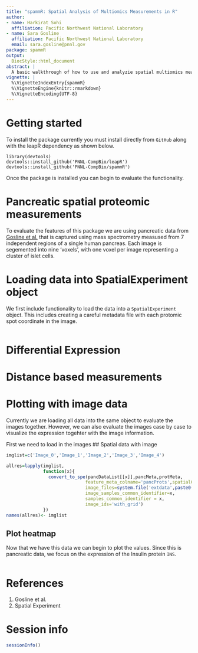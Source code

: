 ```yaml
---
title: "spammR: Spatial Analysis of Multiomics Measurements in R"
author:
- name: Harkirat Sohi
  affiliation: Pacific Northwest National Laboratory
- name: Sara Gosline
  affiliation: Pacific Northwest National Laboratory
  email: sara.gosline@pnnl.gov
package: spammR
output:
  BiocStyle::html_document
abstract: |
  A basic walkthrough of how to use and analyzie spatial multiomics measurements in the spammR package
vignette: |
  %\VignetteIndexEntry{spammR}
  %\VignetteEngine{knitr::rmarkdown}
  %\VignetteEncoding{UTF-8}
---
```


# Getting started

To install the package currently you must install directly from `GitHub` along with the leapR dependency as shown below.
```
library(devtools)
devtools::install_github('PNNL-CompBio/leapR')
devtools::install_github('PNNL-CompBio/spammR')
```

Once the package is installed you can begin to evaluate the functionality. 

# Pancreatic spatial proteomic measurements

To evaluate the features of this package we are using pancreatic data from [Gosline et al.]() that is captured using mass spectrometry measused from 7 independent regions of a single human pancreas. Each image is segemented into nine 'voxels', with one voxel per image representing a cluster of islet cells. 

# Loading data into SpatialExperiment object

We first include functionality to load the data into a `SpatialExperiment` object. This includes creating a careful metadata file with each protomic spot coordinate in the image.  

```r

```

# Differential Expression

# Distance based measurements



# Plotting with image data

Currently we are loading all data into the same object to evaluate the images together. However, we can also evaluate the images case by case to visualize the expression togehter with the image information.

First we need to load in the images 
## Spatial data with image
```r
imglist=c('Image_0','Image_1','Image_2','Image_3','Image_4')

allres=lapply(imglist,
              function(x){
                convert_to_spe(pancDataList[[x]],pancMeta,protMeta,
                              feature_meta_colname='pancProts',spatialCoords_colnames=c('x_pixels','y_pixels'),
                              image_files=system.file('extdata',paste0(x,'.png'),package='spammR'),
                              image_samples_common_identifier=x,
                              samples_common_identifier = x,
                              image_ids='with_grid')
              })
names(allres)<- imglist
```

## Plot heatmap
Now that we have this data we can begin to plot the values. Since this is pancreatic data, we focus on the expression of the Insulin protein `INS`. 

```r


```
# References {.unnumbered}

1. Gosline et al.
2. Spatial Experiment

# Session info

```r
sessionInfo()
```
